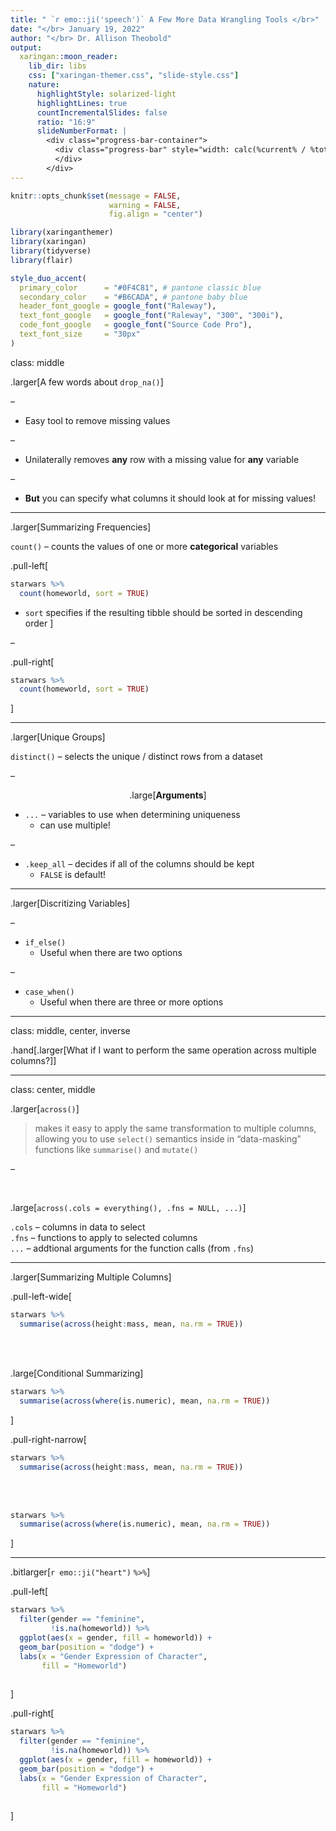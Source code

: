 ```yaml
---
title: " `r emo::ji('speech')` A Few More Data Wrangling Tools </br>"
date: "</br> January 19, 2022"
author: "</br> Dr. Allison Theobold"
output:
  xaringan::moon_reader:
    lib_dir: libs
    css: ["xaringan-themer.css", "slide-style.css"]
    nature:
      highlightStyle: solarized-light
      highlightLines: true
      countIncrementalSlides: false
      ratio: "16:9"
      slideNumberFormat: |
        <div class="progress-bar-container">
          <div class="progress-bar" style="width: calc(%current% / %total% * 100%);">
          </div>
        </div>
---
```



```r
knitr::opts_chunk$set(message = FALSE, 
                      warning = FALSE, 
                      fig.align = "center")

library(xaringanthemer)
library(xaringan)
library(tidyverse)
library(flair)

style_duo_accent(
  primary_color      = "#0F4C81", # pantone classic blue
  secondary_color    = "#B6CADA", # pantone baby blue
  header_font_google = google_font("Raleway"),
  text_font_google   = google_font("Raleway", "300", "300i"),
  code_font_google   = google_font("Source Code Pro"),
  text_font_size     = "30px"
)
```

class: middle

.larger[A few words about `drop_na()`]

--

- Easy tool to remove missing values 

--

- Unilaterally removes **any** row with a missing value for **any** variable

--

- **But** you can specify what columns it should look at for missing values!

---

.larger[Summarizing Frequencies]

`count()` -- counts the values of one or more **categorical** variables

.pull-left[
```r
starwars %>% 
  count(homeworld, sort = TRUE)
```

- `sort` specifies if the resulting tibble should be sorted in descending order
]

--

.pull-right[
```r
starwars %>% 
  count(homeworld, sort = TRUE)
```

]


---

.larger[Unique Groups]

`distinct()` -- selects the unique / distinct rows from a dataset

--

<center>
.large[**Arguments**]
</center>

- `...` -- variables to use when determining uniqueness
  * can use multiple!

--

- `.keep_all` -- decides if all of the columns should be kept
  * `FALSE` is default!


---

.larger[Discritizing Variables]

--

- `if_else()` 
  * Useful when there are two options

--

- `case_when()`
  * Useful when there are three or more options

---

class: middle, center, inverse

.hand[.larger[What if I want to perform the same operation across multiple 
columns?]]

---

class: center, middle

.larger[`across()`]

> makes it easy to apply the same transformation to multiple columns,
> allowing you to use `select()` semantics inside in "data-masking" functions
> like `summarise()` and `mutate()`

--

</br>

.large[`across(.cols = everything(), .fns = NULL, ...)`]

`.cols` -- columns in data to select  
`.fns` -- functions to apply to selected columns  
`...` -- addtional arguments for the function calls (from `.fns`)

---

.larger[Summarizing Multiple Columns]

.pull-left-wide[
```r
starwars %>% 
  summarise(across(height:mass, mean, na.rm = TRUE))

```

</br>
</br>

.large[Conditional Summarizing]
```r
starwars %>% 
  summarise(across(where(is.numeric), mean, na.rm = TRUE))

```
]

.pull-right-narrow[
</br>
```r
starwars %>% 
  summarise(across(height:mass, mean, na.rm = TRUE))

```

</br>
</br>

```r
starwars %>% 
  summarise(across(where(is.numeric), mean, na.rm = TRUE))
```
]

---

.bitlarger[`r emo::ji("heart")` `%>%`]

.pull-left[
```r
starwars %>% 
  filter(gender == "feminine", 
         !is.na(homeworld)) %>%
  ggplot(aes(x = gender, fill = homeworld)) + 
  geom_bar(position = "dodge") + 
  labs(x = "Gender Expression of Character", 
       fill = "Homeworld")
  
```
]

.pull-right[
```r
starwars %>% 
  filter(gender == "feminine", 
         !is.na(homeworld)) %>%
  ggplot(aes(x = gender, fill = homeworld)) + 
  geom_bar(position = "dodge") +
  labs(x = "Gender Expression of Character", 
       fill = "Homeworld")
  
```
]


